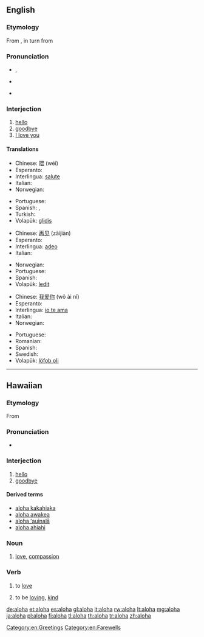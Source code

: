 {{also|Aloha}}
==English==

===Etymology===
From {{etyl|haw}} {{term|aloha||love|lang=haw}}, in turn from {{proto|Polynesian|qarofa|lang=}} <!--when using it as a greeting it can mean "hello" or "good-bye", also "I love you". The reply is ''"Aloha (iā) 'oe"''.-->

===Pronunciation===
* {{a|UK}} {{IPA|/æˈləʊˌhɑː/}}, {{X-SAMPA|/{"l@U%hA:/}}
* {{a|US}} {{enPR|Ălōhă}}
* {{rhymes|əʊhɑː}}

===Interjection===
{{wikipedia}}
{{en-interj}}

# [[hello]]
# [[goodbye]]
# [[I love you]]

====Translations====
{{trans-top|hello}}
* Chinese: [[喂]] (wèi)
* Esperanto: {{t+|eo|saluton|xs=Esperanto}}
* Interlingua: [[salute]]
* Italian: {{t+|it|ciao}}
* Norwegian: {{t+|no|hei}}
{{trans-mid}}
* Portuguese: {{t+|pt|olá}}
* Spanish: {{t+|es|hola}}, {{t|es|hola|m|f|p}}
* Turkish: {{t|tr|merhaba}}
* Volapük: [[glidis]]
{{trans-bottom}}

{{trans-top|goodbye}}
* Chinese: [[再见]] (zàijiàn)
* Esperanto: {{t-|eo|adiaŭ|xs=Esperanto}}
* Interlingua: [[adeo]]
* Italian: {{t+|it|ciao}}
{{trans-mid}}
* Norwegian: {{t-|no|avskjed}}
* Portuguese: {{t+|pt|adeus}}
* Spanish: {{t+|es|adiós}}
* Volapük: [[ledit]]
{{trans-bottom}}

{{trans-top|I love you}}
* Chinese: [[我爱你]] (wǒ ài nǐ)
* Esperanto: {{t+|eo|mi amas vin|xs=Esperanto}}
* Interlingua: [[io te ama]]
* Italian: {{t-|it|ti amo}}
* Norwegian: {{t-|no|jeg elsker deg}}
{{trans-mid}}
* Portuguese: {{t-|pt|eu te amo}}
* Romanian: {{t-|ro|te iubesc}}
* Spanish: {{t-|es|te amo}}
* Swedish: {{t|sv|jag älskar dig}}
* Volapük: [[löfob oli]]
{{trans-bottom}}

[[Category:en:Greetings]]
[[Category:en:Farewells]]

----

==Hawaiian==

===Etymology===
From {{proto|Polynesian|qarofa|lang=haw}}

===Pronunciation===
* {{IPA|/aˈlo.ha/|lang=haw}}

===Interjection===
{{haw-intj}}

# [[hello]]
# [[goodbye]]

====Derived terms====
* [[aloha kakahiaka]]
* [[aloha awakea]]
* [[aloha ʻauinalā]]
* [[aloha ahiahi]]

===Noun===
{{haw-noun}}

# [[love]], [[compassion]]

===Verb===
{{haw-verb}}

# {{context|transitive}} to [[love]]
# {{context|stative}} to be [[loving]], [[kind]]

[[de:aloha]]
[[et:aloha]]
[[es:aloha]]
[[gl:aloha]]
[[it:aloha]]
[[rw:aloha]]
[[lt:aloha]]
[[mg:aloha]]
[[ja:aloha]]
[[pl:aloha]]
[[fi:aloha]]
[[tl:aloha]]
[[th:aloha]]
[[tr:aloha]]
[[zh:aloha]]